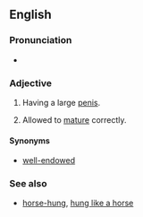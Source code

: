 ==English==

===Pronunciation===
* {{rhymes|ʌŋ}}

===Adjective===
{{en-adj|head=[[well]][[-]][[hung]]|better-hung|best-hung}}

# {{informal}} Having a large [[penis]].
# {{context|of [[game]] meat}} Allowed to [[mature]] correctly.

====Synonyms====
* {{sense|having a large penis}} [[well-endowed]]

===See also===
* [[horse-hung]], [[hung like a horse]]